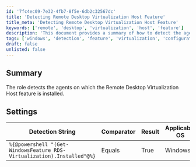 ```yaml
---
id: '7fc4ec09-7e32-4fb7-8f5e-6db2c32567dc'
title: 'Detecting Remote Desktop Virtualization Host Feature'
title_meta: 'Detecting Remote Desktop Virtualization Host Feature'
keywords: ['remote', 'desktop', 'virtualization', 'host', 'feature']
description: 'This document provides a summary of how to detect the agents on which the Remote Desktop Virtualization Host feature is installed using PowerShell. It includes settings and detection strings relevant for Windows operating systems.'
tags: ['windows', 'detection', 'feature', 'virtualization', 'configuration']
draft: false
unlisted: false
---
```

## Summary

The role detects the agents on which the Remote Desktop Virtualization Host feature is installed.

## Settings

| Detection String                                      | Comparator | Result | Applicable OS |
|------------------------------------------------------|------------|--------|----------------|
| `%{@powershell "(Get-WindowsFeature RDS-Virtualization).Installed"@%}` | Equals     | True   | Windows        |












